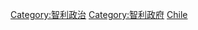 {{Commonscat|International relations of Chile}}

[[Category:智利政治|Category:智利政治]]
[[Category:智利政府|Category:智利政府]]
[[Category:各國外交|Chile]]